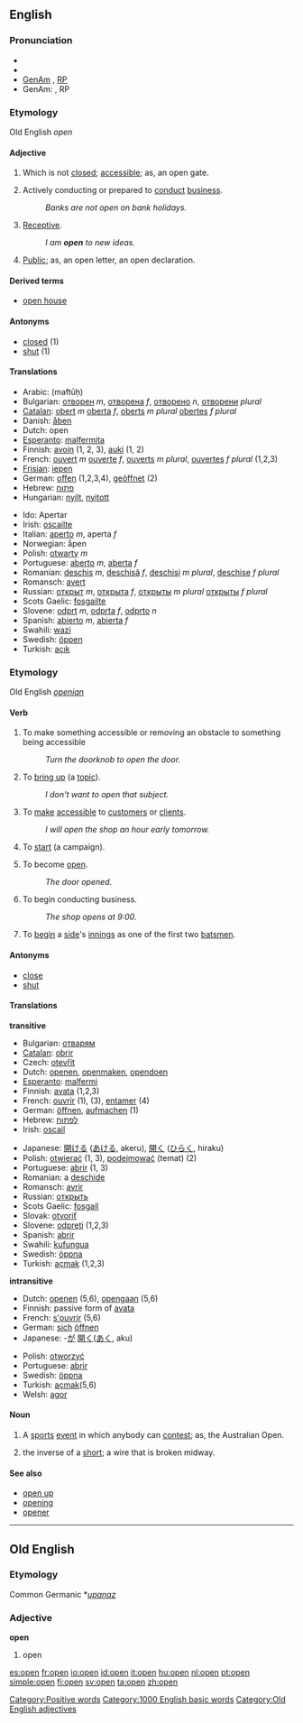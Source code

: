 ==English==

{{rank|leave|rest|2|325|open|therefore|feet|lay}}

===Pronunciation===
* {{audio|en-us-open.ogg|Audio (US)}}
* {{AHD|ō'pən}}
* [[w:General American|GenAm]] {{IPA|/ˈop(ə)n/}}, [[w:Received Pronunciation|RP]] {{IPA|/ˈəʊp(ə)n/}}
* GenAm: {{SAMPA|/"op(@)n/}}, RP {{SAMPA|/"@Up(@)n/}}

===Etymology===
Old English ''open''

====Adjective====
{{en-adj}}

# {{not comparable}} Which is not [[closed]]; [[accessible]]; as, an open gate.
# {{not comparable}} Actively conducting or prepared to [[conduct]] [[business]].
#:''Banks are not open on bank holidays.''
# {{comparable}} [[receptive|Receptive]].
#:''I am '''open''' to new ideas.''
# {{not comparable}} [[public|Public]]; as, an open letter, an open declaration.

====Derived terms====
*[[open house]]

====Antonyms====
*[[closed]] (1)
*[[shut]] (1)

====Translations====
{{rfc-trans}}
{{top}}
*Arabic: {{ARchar|[[مفتوح]]}} (maftūḥ)
*Bulgarian: [[отворен]] ''m'', [[отворена]] ''f'', [[отворено]] ''n'', [[отворени]] ''plural''
*[[Catalan]]: [[obert]] ''m'' [[oberta]] ''f'', [[oberts]] ''m plural'' [[obertes]] ''f plural''
*Danish: [[åben]]
*Dutch: open
*[[Esperanto]]: [[malfermita]]
*Finnish: [[avoin]] (1, 2, 3), [[auki]] (1, 2)
*French: [[ouvert]] ''m'' [[ouverte]] ''f'', [[ouverts]] ''m plural'', [[ouvertes]] ''f plural'' (1,2,3)
*[[Frisian]]: [[iepen]]
*German: [[offen]] (1,2,3,4), [[geöffnet]] (2)
*Hebrew:  [[פתוח]]
*Hungarian: [[nyílt]], [[nyitott]]
{{mid}}
*Ido: Apertar
*Irish: [[oscailte]]
*Italian: [[aperto]] ''m'', aperta ''f''
*Norwegian: åpen
*Polish: [[otwarty]] ''m''
*Portuguese: [[aberto]] ''m'', [[aberta]] ''f''
*Romanian: [[deschis]] ''m'', [[deschisă]] ''f'', [[deschişi]] ''m plural'', [[deschise]] ''f plural''
*Romansch: [[avert]] 
*Russian: [[открыт]] ''m'', [[открыта]] ''f'', [[открыты]] ''m plural'' [[открыты]] ''f plural''
*Scots Gaelic: [[fosgailte]]
*Slovene: [[odprt]] ''m'', [[odprta]] ''f'', [[odprto]] ''n''
*Spanish: [[abierto]] ''m'', [[abierta]] ''f''
*Swahili: [[wazi]]
*Swedish: [[öppen]]
*Turkish: [[açık]]
{{bottom}}

===Etymology===
Old English ''[[openian]]''

====Verb====
{{en-verb}}

# {{transitive}} To make something accessible or removing an obstacle to something being accessible
#:''Turn the doorknob to open the door.''
# {{transitive}} To [[bring up]] (a [[topic]]). 
#:''I don't want to open that subject.''
# {{transitive}} To [[make]] [[accessible]] to [[customer]]s or [[client]]s. 
#:''I will open the shop an hour early tomorrow.''
# {{transitive}} To [[start]] (a campaign).
# {{intransitive}} To become [[open#Adjective|open]].
#:''The door opened.'' 
# {{intransitive}}  To begin conducting business.
#:''The shop opens at 9:00.''
# {{intransitive}} {{cricket}} To [[begin]] a [[side]]'s [[innings]] as one of the first two [[batsmen]].

====Antonyms====
*[[close]]
*[[shut]]

====Translations====
{{rfc-trans}}
'''transitive'''
{{top}}
*Bulgarian: [[отварям]]
*[[Catalan]]: [[obrir]]
*Czech: [[otevřít]]
*Dutch: [[openen]], [[openmaken]], [[opendoen]]
*[[Esperanto]]: [[malfermi]]
*Finnish: [[avata]] (1,2,3)
*French: [[ouvrir]] (1), (3), [[entamer]] (4)
*German: [[öffnen]], [[aufmachen]] (1)
*Hebrew: [[לפתוח]]
*Irish: [[oscail]]
{{mid}}
*Japanese: [[開ける]] ([[あける]], akeru), [[開く]] ([[ひらく]], hiraku)
*Polish: [[otwierać]] (1, 3), [[podejmować]] (temat) (2)
*Portuguese: [[abrir]] (1, 3)
*Romanian: a [[deschide]]
*Romansch: [[avrir]] 
*Russian: [[открыть]]
*Scots Gaelic: [[fosgail]]
*Slovak: [[otvoriť]] 
*Slovene: [[odpreti]] (1,2,3)
*Spanish: [[abrir]]
*Swahili: [[kufungua]]
*Swedish: [[öppna]]
*Turkish: [[açmak]] (1,2,3)
{{bottom}}

'''intransitive'''
{{top}}
*Dutch: [[openen]] (5,6), [[opengaan]] (5,6)
*Finnish: passive form of [[avata]]
*French: [[s'ouvrir]] (5,6)
*German: [[sich]] [[öffnen]]
*Japanese: -[[が]] [[開く]]([[あく]], aku)
{{mid}}
*Polish: [[otworzyć]] 
*Portuguese: [[abrir]]
*Swedish: [[öppna]]
*Turkish: [[açmak]](5,6)
*Welsh: [[agor]]
{{bottom}}

====Noun====
{{en-noun}}

# A [[sports]] [[event]] in which anybody can [[contest]]; as, the Australian Open.
# {{electronics}} the inverse of a [[short]]; a wire that is broken midway.

====See also====
*[[open up]]
*[[opening]]
*[[opener]]

[[Category:Positive words]]
[[Category:1000 English basic words]]

----

==Old English==

===Etymology===
Common Germanic *''[[upanaz]]''
===Adjective===
'''open'''

# open

[[Category:Old English adjectives]]

[[es:open]]
[[fr:open]]
[[io:open]]
[[id:open]]
[[it:open]]
[[hu:open]]
[[nl:open]]
[[pt:open]]
[[simple:open]]
[[fi:open]]
[[sv:open]]
[[ta:open]]
[[zh:open]]